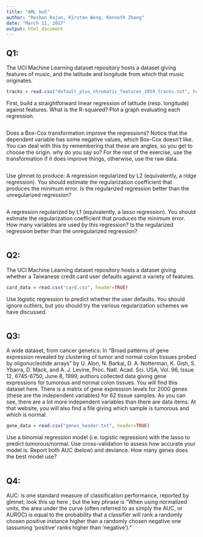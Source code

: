 ```yaml
---
title: "AML hw5"
author: "Roshan Rajan, Kirsten Wong, Kenneth Zhang"
date: "March 11, 2017"
output: html_document
---
```


## Q1:
The UCI Machine Learning dataset repository hosts a dataset giving features of music, and the latitude and longitude from which that music originates.
```r
tracks = read.csv("default_plus_chromatic_features_1059_tracks.txt", header=TRUE)

```
First, build a straightforward linear regression of latitude (resp. longitude) against features. What is the R-squared? Plot a graph evaluating each regression.
```r


```
Does a Box-Cox transformation improve the regressions? Notice that the dependent variable has some negative values, which Box-Cox doesn't like. You can deal with this by remembering that these are angles, so you get to choose the origin. why do you say so? For the rest of the exercise, use the transformation if it does improve things, otherwise, use the raw data.
```r

```
Use glmnet to produce:
A regression regularized by L2 (equivalently, a ridge regression). You should estimate the regularization coefficient that produces the minimum error. Is the regularized regression better than the unregularized regression?
```r

```
A regression regularized by L1 (equivalently, a lasso regression). You should estimate the regularization coefficient that produces the minimum error. How many variables are used by this regression? Is the regularized regression better than the unregularized regression?

```r

```

## Q2:
The UCI Machine Learning dataset repository hosts a dataset giving whether a Taiwanese credit card user defaults against a variety of features.
```r
card_data = read.csv("card.csv", header=TRUE)
```
Use logistic regression to predict whether the user defaults. You should ignore outliers, but you should try the various regularization schemes we have discussed.
```r

```

## Q3:
A wide dataset, from cancer genetics: In "Broad patterns of gene expression revealed by clustering of tumor and normal colon tissues probed by oligonucleotide arrays" by U. Alon, N. Barkai, D. A. Notterman, K. Gish, S. Ybarra, D. Mack, and A. J. Levine, Proc. Natl. Acad. Sci. USA, Vol. 96, Issue 12, 6745-6750, June 8, 1999, authors collected data giving gene expressions for tumorous and normal colon tissues. You will find this dataset here. There is a matrix of gene expression levels for 2000 genes (these are the independent variables) for 62 tissue samples. As you can see, there are a lot more independent variables than there are data items. At that website, you will also find a file giving which sample is tumorous and which is normal.
```r
gene_data = read.csv("genes_header.txt", header=TRUE)
```
Use a binomial regression model (i.e. logistic regression) with the lasso to predict tumorous/normal. Use cross-validation to assess how accurate your model is. Report both AUC (below) and deviance. How many genes does the best model use?
```r

```

## Q4:
AUC: is one standard measure of classification performance, reported by glmnet; look this up here , but the key phrase is "When using normalized units, the area under the curve (often referred to as simply the AUC, or AUROC) is equal to the probability that a classifier will rank a randomly chosen positive instance higher than a randomly chosen negative one (assuming 'positive' ranks higher than 'negative')."
```r

```